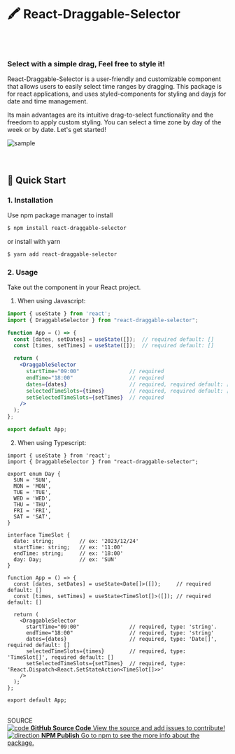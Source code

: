 
<Meta title="Intro & QuickStart" />

<style>
  {`
    .subheading {
      --mediumdark: '#999999';
      font-weight: 700;
      font-size: 13px;
      color: #999;
      letter-spacing: 6px;
      line-height: 24px;
      text-transform: uppercase;
      margin-bottom: 12px;
      margin-top: 40px;
    }

    .link-list {
      display: grid;
      grid-template-columns: 1fr;
      grid-template-rows: 1fr 1fr;
      row-gap: 10px;
    }

    @media (min-width: 620px) {
      .link-list {
        row-gap: 20px;
        column-gap: 20px;
        grid-template-columns: 1fr 1fr;
      }
    }

    @media all and (-ms-high-contrast:none) {
    .link-list {
        display: -ms-grid;
        -ms-grid-columns: 1fr 1fr;
        -ms-grid-rows: 1fr 1fr;
      }
    }

    .link-item {
      display: block;
      padding: 20px;
      border: 1px solid #00000010;
      border-radius: 5px;
      transition: background 150ms ease-out, border 150ms ease-out, transform 150ms ease-out;
      color: #333333;
      display: flex;
      align-items: flex-start;
    }

    .link-item:hover {
      border-color: #1EA7FD50;
      transform: translate3d(0, -3px, 0);
      box-shadow: rgba(0, 0, 0, 0.08) 0 3px 10px 0;
    }

    .link-item:active {
      border-color: #1EA7FD;
      transform: translate3d(0, 0, 0);
    }

    .link-item strong {
      font-weight: 700;
      display: block;
      margin-bottom: 2px;
    }

    .link-item img {
      height: 40px;
      width: 40px;
      margin-right: 15px;
      flex: none;
    }

    .link-item span,
    .link-item p {
      margin: 0;
      font-size: 14px;
      line-height: 20px;
    }

    .tip {
      display: inline-block;
      border-radius: 1em;
      font-size: 11px;
      line-height: 12px;
      font-weight: 700;
      background: #E7FDD8;
      color: #66BF3C;
      padding: 4px 12px;
      margin-right: 10px;
      vertical-align: top;
    }

    .tip-wrapper {
      font-size: 13px;
      line-height: 20px;
      margin-top: 40px;
      margin-bottom: 40px;
    }

    .tip-wrapper code {
      font-size: 12px;
      display: inline-block;
    }
  `}
</style>

# 🖍 React-Draggable-Selector

<br />
<br />

### Select with a simple drag, Feel free to style it!

React-Draggable-Selector is a user-friendly and customizable component that allows users to easily select time ranges by dragging.
This package is for react applications, and uses styled-components for styling and dayjs for date and time management.

Its main advantages are its intuitive drag-to-select functionality and the freedom to apply custom styling. You can select a time zone by day of the week or by date.
Let's get started!


<div style={{ width: '100%', display: 'flex', justifyContent: 'center' }}>
  <img src={Sample} alt="sample"
    style={{ maxWidth: '500px', borderRadius: '10px' }}
  />
</div>

<br />
<br />

## 🚀 Quick Start

### **1. Installation**

Use npm package manager to install

```bash
$ npm install react-draggable-selector
```

or install with yarn

```bash
$ yarn add react-draggable-selector
```

### **2. Usage**
Take out the component in your React project.

1. When using Javascript:

```jsx
import { useState } from 'react';
import { DraggableSelector } from "react-draggable-selector";

function App = () => {
  const [dates, setDates] = useState([]);  // required default: []
  const [times, setTimes] = useState([]);  // required default: []

  return (
    <DraggableSelector
      startTime="09:00"                // required
      endTime="18:00"                  // required
      dates={dates}                    // required, required default: []
      selectedTimeSlots={times}        // required, required default: []
      setSelectedTimeSlots={setTimes}  // required
    />
  );
};

export default App;
```

2. When using Typescript:

```tsx
import { useState } from 'react';
import { DraggableSelector } from "react-draggable-selector";

export enum Day {
  SUN = 'SUN',
  MON = 'MON',
  TUE = 'TUE',
  WED = 'WED',
  THU = 'THU',
  FRI = 'FRI',
  SAT = 'SAT',
}

interface TimeSlot {
  date: string;        // ex: '2023/12/24'
  startTime: string;   // ex: '11:00'
  endTime: string;     // ex: '18:00'
  day: Day;            // ex: 'SUN'
}

function App = () => {
  const [dates, setDates] = useState<Date[]>([]);     // required default: []
  const [times, setTimes] = useState<TimeSlot[]>([]); // required default: []

  return (
    <DraggableSelector
      startTime="09:00"                // required, type: 'string'.
      endTime="18:00"                  // required, type: 'string'
      dates={dates}                    // required, type: 'Date[]', required default: []
      selectedTimeSlots={times}        // required, type: 'TimeSlot[]', required default: []
      setSelectedTimeSlots={setTimes}  // required, type: 'React.Dispatch<React.SetStateAction<TimeSlot[]>>'
    />
  );
};

export default App;
```

<br />

<div className="subheading">SOURCE</div>

<div className="link-list">
  <a className="link-item" href="https://github.com/lerrybe/react-draggable-selector" target="_blank">
    <img src={Code} alt="code" />
    <span>
      <strong>GitHub Source Code</strong>
      View the source and add issues to contribute!
    </span>
  </a>
  <a className="link-item" href="" target="_blank">
    <img src={Direction} alt="direction" />
    <span>
      <strong>NPM Publish</strong>
      Go to npm to see the more info about the package.
    </span>
  </a>
</div>
